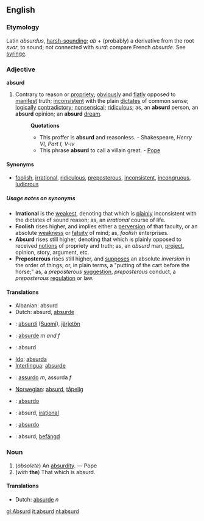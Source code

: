 ==English==
===Etymology===
Latin ''absurdus'', [[harsh-sounding]]; ''ab'' + (probably) a derivative from the root ''svar'', to sound; not connected with ''surd'': compare French ''absurde''.  See [[syringe]].

===Adjective===
'''absurd'''

#Contrary to reason or [[propriety]]; [[obviously]] and [[flatly]] opposed to [[manifest]] truth; [[inconsistent]] with the plain [[dictates]] of common sense; [[logically]] [[contradictory]]; [[nonsensical]]; [[ridiculous]]; as, an '''absurd''' person, an '''absurd''' opinion; an '''absurd''' [[dream]].
#:'''Quotations'''
#:*This proffer is '''absurd''' and reasonless. - Shakespeare, ''Henry VI, Part I, V-iv''
#:*This phrase '''absurd''' to call a villain great. - [[Pope]]

====Synonyms====
*[[foolish]], [[irrational]], [[ridiculous]], [[preposterous]], [[inconsistent]], [[incongruous]], [[ludicrous]]

=====Usage notes on synonyms=====
*'''Irrational''' is the [[weakest]], denoting that which is [[plainly]] inconsistent with the dictates of sound reason; as, an ''irrational'' course of life. 
*'''Foolish''' rises higher, and implies either a [[perversion]] of that faculty, or an absolute [[weakness]] or [[fatuity]] of mind; as, ''foolish'' enterprises. 
*'''Absurd''' rises still higher, denoting that which is plainly opposed to received [[notions]] of propriety and truth; as, an ''absurd'' man, [[project]], opinion, story, argument, etc. 
*'''Preposterous''' rises still higher, and [[supposes]] an absolute ''inversion'' in the order of things; or, in plain terms, a "putting of the cart before the horse;" as, a ''preposterous'' [[suggestion]], ''preposterous'' conduct, a ''preposterous'' [[regulation]] or law.

====Translations====
*Albanian: absurd
*Dutch: absurd, [[absurde]]
*{{fi}}: [[absurdi]] ([[:fi:absurdi|Suomi]]), [[järjetön]]
*{{fr}}: [[absurde]] ''m and f''
*{{de}}: absurd
*[[Ido]]: [[absurda]]
*[[Interlingua]]: [[absurde]]
*{{it}}: [[assurdo]] ''m'', assurda ''f''
*[[Norwegian]]: [[absurd]], [[tåpelig]]
*{{pt}}: [[absurdo]]
*{{ro}}: absurd, [[iraţional]]
*{{es}}: [[absurdo]]
*{{sv}}: absurd, [[befängd]]

===Noun===
#(''obsolete'') An [[absurdity]]. &mdash; Pope
#(''with'' '''the''') That which is absurd.

====Translations====
*Dutch: [[absurde]] ''n''

[[gl:Absurd]]
[[it:absurd]]
[[nl:absurd]]
